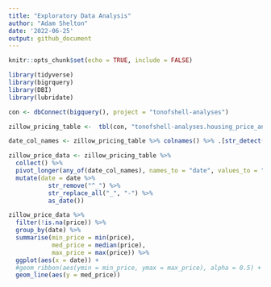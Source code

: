 ```yaml
---
title: "Exploratory Data Analysis"
author: "Adam Shelton"
date: '2022-06-25'
output: github_document
---
```


```r
knitr::opts_chunk$set(echo = TRUE, include = FALSE)

library(tidyverse)
library(bigrquery)
library(DBI)
library(lubridate)
```

```r
con <- dbConnect(bigquery(), project = "tonofshell-analyses")

zillow_pricing_table <-  tbl(con, "tonofshell-analyses.housing_price_analysis.zillow_monthly_prices")

date_col_names <- zillow_pricing_table %>% colnames() %>% .[str_detect(., "_20")]

zillow_price_data <- zillow_pricing_table %>%
  collect() %>%
  pivot_longer(any_of(date_col_names), names_to = "date", values_to = "price") %>%
  mutate(date = date %>%
           str_remove("^_") %>%
           str_replace_all("_", "-") %>%
           as_date())

```

```r
zillow_price_data %>% 
  filter(!is.na(price)) %>%
  group_by(date) %>% 
  summarise(min_price = min(price),
            med_price = median(price),
            max_price = max(price)) %>% 
  ggplot(aes(x = date)) +
  #geom_ribbon(aes(ymin = min_price, ymax = max_price), alpha = 0.5) +
  geom_line(aes(y = med_price))
```


